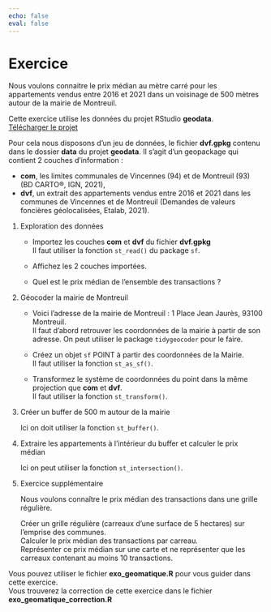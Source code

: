 ```yaml
---
echo: false
eval: false
---
```


# Exercice

Nous voulons connaitre le prix médian au mètre carré pour les 
appartements vendus entre 2016 et 2021 dans un 
voisinage de 500 mètres autour de la mairie de Montreuil.

Cette exercice utilise les données du projet RStudio **geodata**.  
[Télécharger le projet](geodata.zip){.btn .btn-primary .btn-sm role="button"}


Pour cela nous disposons d'un jeu de données, le fichier **dvf.gpkg** contenu dans le dossier **data** du projet
**geodata**. Il s'agit d'un geopackage qui contient 2 couches d'information :

* **com**, les limites communales de Vincennes (94) et de Montreuil (93) (BD CARTO®, IGN, 2021),
* **dvf**, un extrait des appartements vendus entre 2016 et 2021 dans
  les communes de Vincennes et de Montreuil (Demandes de valeurs
  foncières géolocalisées, Etalab, 2021).




1. Exploration des données

    * Importez les couches **com** et **dvf** du fichier **dvf.gpkg**  
    Il faut utiliser la fonction `st_read()` du package `sf`.
    
    * Affichez les 2 couches importées.
    
    * Quel est le prix médian de l'ensemble des transactions ?

2. Géocoder la mairie de Montreuil

    * Voici l'adresse de la mairie de Montreuil : 1 Place Jean Jaurès, 93100 Montreuil.   
    Il faut d'abord retrouver les coordonnées de la mairie à partir de son adresse. 
    On peut utiliser le package `tidygeocoder` pour le faire. 
    
    * Créez un objet `sf` POINT à partir des coordonnées de la Mairie.  
    Il faut utiliser la fonction `st_as_sf()`.
    
    
    * Transformez le système de coordonnées du point dans la même projection que **com** et **dvf**.  
    Il faut utiliser la fonction `st_transform()`.

3. Créer un buffer de 500 m autour de la mairie

    Ici on doit utiliser la fonction `st_buffer()`.


4. Extraire les appartements à l'intérieur du buffer et calculer le prix médian

    Ici on peut utiliser la fonction `st_intersection()`.


5. Exercice supplémentaire
   
    Nous voulons connaître le prix médian des transactions dans une grille régulière. 

    Créer un grille régulière (carreaux d'une surface de 5 hectares) sur l'emprise des communes.   
    Calculer le prix médian des transactions par carreau.   
    Représenter ce prix médian sur une carte et ne représenter que les carreaux contenant au moins 10 transactions. 



:::{.callout-note}
Vous pouvez utiliser le fichier **exo_geomatique.R** pour vous guider dans cette exercice.   
Vous trouverez la correction de cette exercice dans le fichier **exo_geomatique_correction.R**
:::
